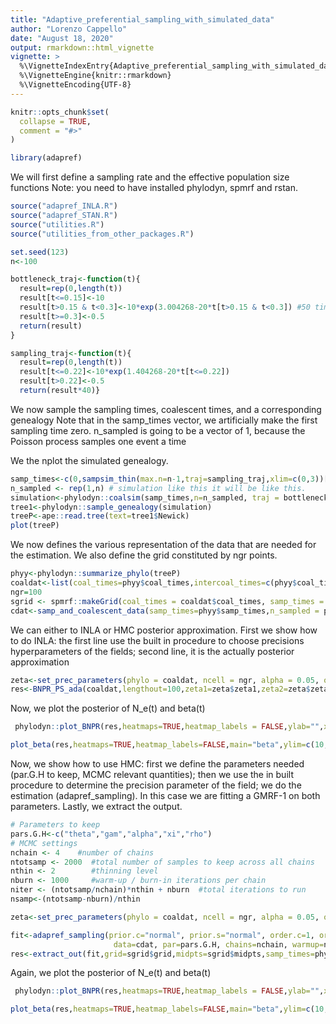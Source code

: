 ```yaml
---
title: "Adaptive_preferential_sampling_with_simulated_data"
author: "Lorenzo Cappello"
date: "August 18, 2020"
output: rmarkdown::html_vignette
vignette: >
  %\VignetteIndexEntry{Adaptive_preferential_sampling_with_simulated_data}
  %\VignetteEngine{knitr::rmarkdown}
  %\VignetteEncoding{UTF-8}
---
```


```r
knitr::opts_chunk$set(
  collapse = TRUE,
  comment = "#>"
)
```

```r
library(adapref)
```

We will first define a sampling rate and the effective population size functions
Note: you need to have installed phylodyn, spmrf and rstan. 

```r
source("adapref_INLA.R")
source("adapref_STAN.R")
source("utilities.R")
source("utilities_from_other_packages.R")

set.seed(123)
n<-100

bottleneck_traj<-function(t){
  result=rep(0,length(t))
  result[t<=0.15]<-10
  result[t>0.15 & t<0.3]<-10*exp(3.004268-20*t[t>0.15 & t<0.3]) #50 times smaller
  result[t>=0.3]<-0.5
  return(result)
}

sampling_traj<-function(t){
  result=rep(0,length(t))
  result[t<=0.22]<-10*exp(1.404268-20*t[t<=0.22])
  result[t>0.22]<-0.5
  return(result*40)}
```

We now sample the sampling times, coalescent times, and a corresponding genealogy
Note that in the samp_times vector, we artificially make the first sampling time zero.
n_sampled is going to be a vector of 1, because the Poisson process samples one event a time

We the nplot the simulated genealogy. 
```r
samp_times<-c(0,sampsim_thin(max.n=n-1,traj=sampling_traj,xlim=c(0,3))[-n+1])
n_sampled <- rep(1,n) # simulation like this it will be like this.
simulation<-phylodyn::coalsim(samp_times,n=n_sampled, traj = bottleneck_traj)
tree1<-phylodyn::sample_genealogy(simulation)
treeP<-ape::read.tree(text=tree1$Newick)
plot(treeP)

```

We now defines the various representation of the data that are needed for the estimation.
We also define the grid constituted by ngr points. 
```r
phyy<-phylodyn::summarize_phylo(treeP)
coaldat<-list(coal_times=phyy$coal_times,intercoal_times=c(phyy$coal_times[1],diff(phyy$coal_times)),samp_times=phyy$samp_times,n_sampled=phyy$n_sampled)
ngr=100
sgrid <- spmrf::makeGrid(coal_times = coaldat$coal_times, samp_times = phyy$samp_times, Ngrid=(ngr+1))
cdat<-samp_and_coalescent_data(samp_times=phyy$samp_times,n_sampled = phyy$n_sampled,coal_times=coaldat$coal_times,grid=sgrid$grid)

```

We can either to INLA or HMC posterior approximation.
First we show how to do INLA: the first line use the built in procedure to choose precisions hyperparameters of the fields; second line, it is the actually posterior approximation


```r

zeta<-set_prec_parameters(phylo = coaldat, ncell = ngr, alpha = 0.05, order.c = 1, order.s = 1)
res<-BNPR_PS_ada(coaldat,lengthout=100,zeta1=zeta$zeta1,zeta2=zeta$zeta2)

```

Now, we plot the posterior of N_e(t) and beta(t)
```r
 phylodyn::plot_BNPR(res,heatmaps=TRUE,heatmap_labels = FALSE,ylab="",xlab = "",main="effective pop size")

plot_beta(res,heatmaps=TRUE,heatmap_labels=FALSE,main="beta",ylim=c(10,100),xlim=c(1,0))

```

Now, we show how to use HMC: first we define the parameters needed (par.G.H to keep, MCMC relevant quantities); then we use the in built procedure to determine the precision parameter of the field; we do the estimation (adapref_sampling). In this case we are fitting a GMRF-1 on both parameters. Lastly, we extract the output. 


```r

# Parameters to keep 
pars.G.H<-c("theta","gam","alpha","xi","rho")
# MCMC settings
nchain <- 4    #number of chains
ntotsamp <- 2000  #total number of samples to keep across all chains
nthin <- 2        #thinning level
nburn <- 1000     #warm-up / burn-in iterations per chain
niter <- (ntotsamp/nchain)*nthin + nburn  #total iterations to run
nsamp<-(ntotsamp-nburn)/nthin

zeta<-set_prec_parameters(phylo = coaldat, ncell = ngr, alpha = 0.05, order.c = 1, order.s = 1)

fit<-adapref_sampling(prior.c="normal", prior.s="normal", order.c=1, order.s=1, zeta.c=zeta$zeta1,zeta.s=zeta$zeta2,
                       data=cdat, par=pars.G.H, chains=nchain, warmup=nburn, thin=nthin, iter=niter, control=list(adapt_delta=0.98, max_treedepth=12),save.loglik = T)              
res<-extract_out(fit,grid=sgrid$grid,midpts=sgrid$midpts,samp_times=phyy$samp_times,coal_times=coaldat$coal_times,n_sampled = rep(1,n), alpha=0.05)


```

Again, we plot the posterior of N_e(t) and beta(t)
```r
 phylodyn::plot_BNPR(res,heatmaps=TRUE,heatmap_labels = FALSE,ylab="",xlab = "",main="effective pop size")

plot_beta(res,heatmaps=TRUE,heatmap_labels=FALSE,main="beta",ylim=c(10,100),xlim=c(1,0))

```


